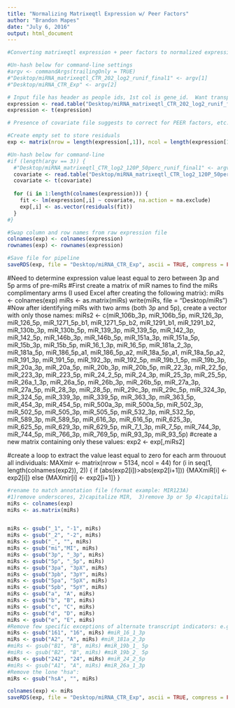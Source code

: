 ```yaml
---
title: "Normalizing Matrixeqtl Expression w/ Peer Factors"
author: "Brandon Mapes"
date: "July 6, 2016"
output: html_document
---
```


```r
#Converting matrixeqtl expression + peer factors to normalized expression values

#Un-hash below for command-line settings
#argv <- commandArgs(trailingOnly = TRUE)
#"Desktop/miRNA_matrixeqtl_CTR_202_log2_runif_final1" <- argv[1]
#"Desktop/miRNA_CTR_Exp" <- argv[2]

# Input file has header as people ids, 1st col is gene_id.  Want transposed.
expression <- read.table("Desktop/miRNA_matrixeqtl_CTR_202_log2_runif_final1", stringsAsFactors = FALSE, header = TRUE, row.names = 1, check.names = FALSE)
expression <- t(expression)

# Presence of covariate file suggests to correct for PEER factors, etc.

#Create empty set to store residuals
exp <- matrix(nrow = length(expression[,1]), ncol = length(expression[1,]))

#Un-hash below for command-line
#if (length(argv == 3)) {
  #"Desktop/miRNA_matrixeqtl_CTR_log2_120P_50perc_runif_final1" <- argv[3]
  covariate <- read.table("Desktop/miRNA_matrixeqtl_CTR_log2_120P_50perc_runif_final1", stringsAsFactors = FALSE, header = TRUE, row.names = 1, check.names = FALSE)
  covariate <- t(covariate)
  
  for (i in 1:length(colnames(expression))) {
    fit <- lm(expression[,i] ~ covariate, na.action = na.exclude)
    exp[,i] <- as.vector(residuals(fit))
  }
#}

#Swap column and row names from raw expression file  
colnames(exp) <- colnames(expression)
rownames(exp) <- rownames(expression)  

#Save file for pipeline
saveRDS(exp, file = "Desktop/miRNA_CTR_Exp", ascii = TRUE, compress = FALSE)
```


#Need to determine expression value least equal to zero between 3p and 5p arms of pre-miRs
#First create a matrix of miR names to find the miRs complimentary arms (I used Excel after creating the following matrix):
miRs <- colnames(exp)
miRs <- as.matrix(miRs)
write(miRs, file = "Desktop/miRs")
#Now after identifying miRs with two arms (both 3p and 5p), create a vector with only those names:
miRs2 <- c(miR_106b_3p, miR_106b_5p, miR_126_3p, miR_126_5p, miR_1271_5p_b1, miR_1271_5p_b2, miR_1291_b1, miR_1291_b2, miR_130b_3p, miR_130b_5p, miR_139_3p, miR_139_5p, miR_142_3p, miR_142_5p, miR_146b_3p, miR_146b_5p, miR_151a_3p, miR_151a_5p, miR_15b_3p, miR_15b_5p, miR_16_1_3p, miR_16_5p, miR_181a_2_3p, miR_181a_5p, miR_186_5p_a1, miR_186_5p_a2, miR_18a_5p_a1, miR_18a_5p_a2, miR_191_3p, miR_191_5p, miR_192_3p, miR_192_5p, miR_19b_1_5p, miR_19b_3p, miR_20a_3p, miR_20a_5p, miR_20b_3p, miR_20b_5p, miR_22_3p, miR_22_5p, miR_223_3p, miR_223_5p, miR_24_2_5p, miR_24_3p, miR_25_3p, miR_25_5p, miR_26a_1_3p, miR_26a_5p, miR_26b_3p, miR_26b_5p, miR_27a_3p, miR_27a_5p, miR_28_3p, miR_28_5p, miR_29c_3p, miR_29c_5p, miR_324_3p, miR_324_5p, miR_339_3p, miR_339_5p, miR_363_3p, miR_363_5p, miR_454_3p, miR_454_5p, miR_500a_3p, miR_500a_5p, miR_502_3p, miR_502_5p, miR_505_3p, miR_505_5p, miR_532_3p, miR_532_5p, miR_589_3p, miR_589_5p, miR_616_3p, miR_616_5p, miR_625_3p, miR_625_5p, miR_629_3p, miR_629_5p, miR_7_1_3p, miR_7_5p, miR_744_3p, miR_744_5p, miR_766_3p, miR_769_5p, miR_93_3p, miR_93_5p)
#create a new matrix containing only these values:
exp2 <- exp[,miRs2]

#create a loop to extract the value least equal to zero for each arm throuout all individuals:
MAXmir <- matrix(nrow = 5134, ncol = 44)
for (i in seq(1, length(colnames(exp2)), 2)) {
    if (abs(exp2[i])>abs(exp2[i+1]))  {MAXmiR[i] <- exp2[i]}
    else                              {MAXmir[i] <- exp2[i+1]}
}


```r
#rename to match annotation file (format example: MIR123A)
#1)remove underscores, 2)capitalize MIR,  3)remove 3p or 5p 4)capitalize A or B if necessary:
miRs <- colnames(exp)
miRs <- as.matrix(miRs)


miRs <- gsub("_1", "-1", miRs)
miRs <- gsub("_2", "-2", miRs)
miRs <- gsub("_", "", miRs)
miRs <- gsub("mi","MI", miRs)
miRs <- gsub("3p", "_3p", miRs)
miRs <- gsub("5p", "_5p", miRs)
miRs <- gsub("3pa", "3pX", miRs)
miRs <- gsub("3pb", "3pY", miRs)
miRs <- gsub("5pa", "5pX", miRs)
miRs <- gsub("5pb", "5pY", miRs)
miRs <- gsub("a", "A", miRs)
miRs <- gsub("b", "B", miRs)
miRs <- gsub("c", "C", miRs)
miRs <- gsub("d", "D", miRs)
miRs <- gsub("e", "E", miRs)
#Remove few specific exceptions of alternate transcript indicators: e.g miR_16_1_3p -> MIR16:
miRs <- gsub("161", "16", miRs) #miR_16_1_3p
miRs <- gsub("A2", "A", miRs) #miR_181a_2_3p
#miRs <- gsub("B1", "B", miRs) #miR_19b_1_ 5p
#miRs <- gsub("B2", "B", miRs) #miR_19b_2_ 5p
miRs <- gsub("242", "24", miRs) #miR_24_2_5p
#miRs <- gsub("A1", "A", miRs) #miR_26a_1_3p
#Remove the lone "hsa":
miRs <- gsub("hsA", "", miRs)

colnames(exp) <- miRs
saveRDS(exp, file = "Desktop/miRNA_CTR_Exp", ascii = TRUE, compress = FALSE)
```